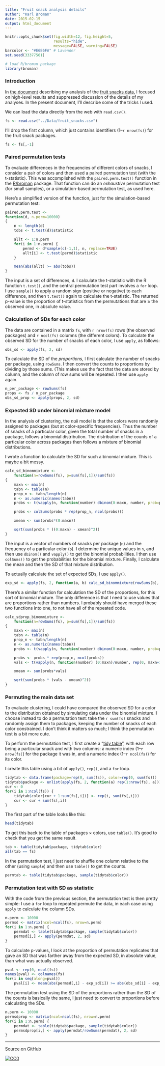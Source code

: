 ```yaml
---
title: "Fruit snack analysis details"
author: "Karl Broman"
date: 2015-02-15
output: html_document
---
```


```r
knitr::opts_chunk$set(fig.width=12, fig.height=5,
                      results="hide",
                      message=FALSE, warning=FALSE)
barcolor <- "#E6E6FA" # Lavender
set.seed(33377561)
```

```r
# load R/broman package
library(broman)
```


### Introduction

In
[the document](http://kbroman.org/FruitSnacks/assets/fruit_snacks.html)
describing my analysis of the
[fruit snacks data](https://github.com/kbroman/FruitSnacks), I focused
on high-level results and suppressed discussion of the details of my
analyses. In the present document, I'll describe some of the tricks I used.

We can load the data directly from the web with `read.csv()`.

```r
fs <- read.csv("../Data/fruit_snacks.csv")
```

I'll drop the first column, which just contains identifiers
(1&ndash;`r nrow(fs)`) for the fruit snack packages.

```r
fs <- fs[,-1]
```

### Paired permutation tests

To evaluate differences in the frequencies of different colors of
snacks, I consider a pair of colors and then used a paired permutation
test (with the t-statistic). This was accomplished with the
`paired.perm.test()` function in the
[R/broman](https://github.com/kbroman/broman) package. That function
can do an _exhaustive_ permutation test (for small samples), or a
simulation-based permutation test, as used here.

Here's a simplified version of the function, just for the
simulation-based permutation test:

```r
paired.perm.test <-
function(d, n.perm=10000)
{
    n <- length(d)
    tobs <- t.test(d)$statistic

    allt <- 1:n.perm
    for(i in 1:n.perm) {
        permd <- d*sample(c(-1,1), n, replace=TRUE)
        allt[i] <- t.test(permd)$statistic
    }

    mean(abs(allt) >= abs(tobs))
}
```

The input is a set of differences, `d`. I calculate the t-statistic
with the R function `t.test()`, and the central permutation test part
involves a `for` loop. I use `sample()` to apply a random sign
(positive or negative) to each difference, and then `t.test()` again
to calculate the t-statistic. The returned p-value is the proportion
of t-statistics from the permutations that are &ge; the observed one,
in absolute value.

### Calculation of SDs for each color

The data are contained in a matrix `fs`, with `r nrow(fs)` rows (the
observed packages) and `r ncol(fs)` columns (the different colors).
To calculate the observed SD for the number of snacks of each color, I
use `apply`, as follows:

```r
obs_sd <- apply(fs, 2, sd)
```

To calculate the SD of the _proportions_, I first calculate the number
of snacks per package, using `rowSums`. I then convert the counts to
proportions by dividing by those sums. (This makes use the fact that
the data are stored by column, and the column of row sums will be
repeated. I then use `apply` again.

```r
n_per_package <- rowSums(fs)
props <- fs / n_per_package
obs_sd_prop <- apply(props, 2, sd)
```


### Expected SD under binomial mixture model

In the analysis of clustering, the _null_ model is that the colors
were randomly assigned to packages (but at color-specific
frequencies). Thus the number of snacks of a particular color, given
the total number of snacks in a package, follows a binomial
distribution. The distribution of the counts of a particular color
across packages then follows a mixture of binomial distributions.

I wrote a function to calculate the SD for such a binomial mixture.
This is maybe a bit messy.

```r
calc_sd_binommixture <-
    function(n=rowSums(fs), p=sum(fs[,1])/sum(fs))
{
    maxn <- max(n)
    tabn <- table(n)
    prop_n <- tabn/length(n)
    n <- as.numeric(names(tabn))
    probs <- t(vapply(n, function(number) dbinom(0:maxn, number, prob=p), rep(0, maxn+1)))

    probs <- colSums(probs * rep(prop_n, ncol(probs)))

    xmean <- sum(probs*(0:maxn))

    sqrt(sum(probs * ((0:maxn) - xmean)^2))
}
```

The input is a vector of numbers of snacks per package (`n`) and the
frequency of a particular color (`p`). I determine the unique values
in `n`, and then use `dbinom()` and `vapply()` to get the binomial
probabilities. I then use `colSums()` to get the probabilities
for the binomial mixture. Finally, I calculate the mean and then the
SD of that mixture distribution.

To actually calculate the set of expected SDs, I use `apply()`.

```r
exp_sd <- apply(fs, 2, function(a, b) calc_sd_binommixture(rowSums(b), sum(a)/sum(b)), fs)
```

There's a similar function for calculation the SD of the proportions,
for this sort of binomial mixture. The only difference is that I need
to use values that are proportions rather than numbers. I probably
should have merged these two functions into one, to not have all of
the repeated code.

```r
calc_sdprop_binommixture <-
    function(n=rowSums(fs), p=sum(fs[,1])/sum(fs))
{
    maxn <- max(n)
    tabn <- table(n)
    prop_n <- tabn/length(n)
    n <- as.numeric(names(tabn))
    probs <- t(vapply(n, function(number) dbinom(0:maxn, number, prob=p), rep(0, maxn+1)))

    probs <- probs * rep(prop_n, ncol(probs))
    vals <- t(vapply(n, function(number) (0:maxn)/number, rep(0, maxn+1)))

    xmean <- sum(probs*vals)

    sqrt(sum(probs * (vals - xmean)^2))
}
```



### Permuting the main data set

To evaluate clustering, I could have compared the observed SD for a
color to the distribution obtained by simulating data under the
binomial mixture. I choose instead to do a permutation test: take the
`r sum(fs)` snacks and randomly assign them to packages, keeping the
number of snacks of each color constrained. I don't think it matters
so much; I think the permutation test is a bit more cute.

To perform the permutation test, I first create a
"[tidy table](http://www.jstatsoft.org/v59/i10/paper)", with each row
being a particular snack and with two columns: a numeric index
(1&ndash;`r nrow(fs)`) for the package it was in, and a numeric index
(1&ndash;`r ncol(fs)`) for its color.

I create this table using a bit of `apply()`, `rep()`, and a `for` loop.

```r
tidytab <- data.frame(package=rep(0, sum(fs)), color=rep(0, sum(fs)))
tidytab$package <- unlist(apply(fs, 2, function(a) rep(1:nrow(fs), a)))
cur <- 0
for(i in 1:ncol(fs)) {
    tidytab$color[cur + 1:sum(fs[,i])] <- rep(i, sum(fs[,i]))
    cur <- cur + sum(fs[,i])
}
```

The first part of the table looks like this:

```r
head(tidytab)
```

To get this back to the table of packages &times; colors, use
`table()`. It's good to check that you get the same result.

```r
tab <- table(tidytab$package, tidytab$color)
all(tab == fs)
```

In the permutation test, I just need to shuffle one column relative to
the other (using `sample`) and then use `table()` to get the counts.

```r
permtab <- table(tidytab$package, sample(tidytab$color))
```


### Permutation test with SD as statistic

With the code from the previous section, the permutation test is then
pretty simple: I use a `for` loop to repeated permute the data, in
each case using `apply` to calculate the column SDs.

```r
n.perm <- 10000
permsd <- matrix(ncol=ncol(fs), nrow=n.perm)
for(i in 1:n.perm) {
    permdat <- table(tidytab$package, sample(tidytab$color))
    permsd[i,] <- apply(permdat, 2, sd)
}
```

To calculate p-values, I look at the proportion of permutation
replicates that gave an SD that was farther away from the expected SD,
in absolute value, than what was actually observed.

```r

pval <- rep(0, ncol(fs))
names(pval) <- colnames(fs)
for(i in seq(along=pval))
    pval[i] <- mean(abs(permsd[,i] - exp_sd[i]) >= abs(obs_sd[i] - exp_sd[i]))
```

The permutation test using the SD of the proportions rather than the
SD of the counts is basically the same, I just need to convert to
proportions before calculating the SDs.

```r
n.perm <- 10000
permsdprop <- matrix(ncol=ncol(fs), nrow=n.perm)
for(i in 1:n.perm) {
    permdat <- table(tidytab$package, sample(tidytab$color))
    permsdprop[i,] <- apply(permdat/rowSums(permdat), 2, sd)
}
```

---

[Source on GitHub](https://github.com/kbroman/FruitSnacks/blob/master/R/fruit_snacks_methods.Rmd)

[![CC0](http://i.creativecommons.org/p/zero/1.0/88x31.png)](http://creativecommons.org/publicdomain/zero/1.0/)
